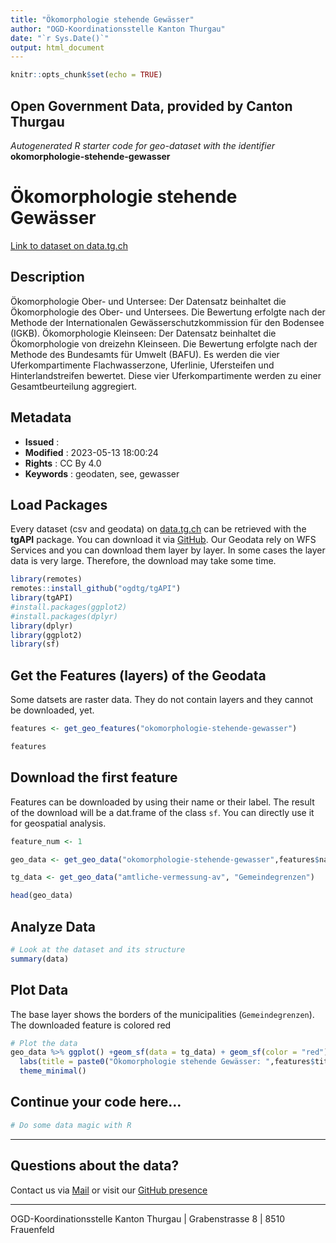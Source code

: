 ```yaml
---
title: "Ökomorphologie stehende Gewässer"
author: "OGD-Koordinationsstelle Kanton Thurgau"
date: "`r Sys.Date()`"
output: html_document
---
```


```r
knitr::opts_chunk$set(echo = TRUE)
```

## Open Government Data, provided by **Canton Thurgau**
*Autogenerated R starter code for geo-dataset with the identifier* **okomorphologie-stehende-gewasser**


# **Ökomorphologie stehende Gewässer**

[Link to dataset on data.tg.ch](https://data.tg.ch/explore/dataset/okomorphologie-stehende-gewasser/information/)

## Description

Ökomorphologie Ober- und Untersee: Der Datensatz beinhaltet die Ökomorphologie des Ober- und Untersees. Die Bewertung erfolgte nach der Methode der Internationalen Gewässerschutzkommission für den Bodensee (IGKB). Ökomorphologie Kleinseen: Der Datensatz beinhaltet die Ökomorphologie von dreizehn Kleinseen. Die Bewertung erfolgte nach der Methode des Bundesamts für Umwelt (BAFU). Es werden die vier Uferkompartimente Flachwasserzone, Uferlinie, Ufersteifen und Hinterlandstreifen bewertet. Diese vier Uferkompartimente werden zu einer Gesamtbeurteilung aggregiert.

## Metadata

- **Issued**                   : 
- **Modified**                 : 2023-05-13 18:00:24
- **Rights**                   : CC By 4.0
- **Keywords**                 : geodaten, see, gewasser

## Load Packages

Every dataset (csv and geodata) on [data.tg.ch](https://data.tg.ch/pages/start/) can be retrieved with the **tgAPI** package. You can download it via [GitHub](https://github.com/ogdtg/tgAPI). Our Geodata rely on WFS Services and you can download them layer by layer. In some cases the layer data is very large. Therefore, the download may take some time.

```r
library(remotes)
remotes::install_github("ogdtg/tgAPI")
library(tgAPI)
#install.packages(ggplot2)
#install.packages(dplyr)
library(dplyr)
library(ggplot2)
library(sf)

```


## Get the Features (layers) of the Geodata

Some datsets are raster data. They do not contain layers and they cannot be downloaded, yet.

```r
features <- get_geo_features("okomorphologie-stehende-gewasser")

features
```


## Download the first feature

Features can be downloaded by using their name or their label. The result of the download will be a dat.frame of the class `sf`. You can directly use it for geospatial analysis.

```r

feature_num <- 1

geo_data <- get_geo_data("okomorphologie-stehende-gewasser",features$name[feature_num])

tg_data <- get_geo_data("amtliche-vermessung-av", "Gemeindegrenzen")

head(geo_data)
```


## Analyze Data

```r

# Look at the dataset and its structure
summary(data)

```


## Plot Data

The base layer shows the borders of the municipalities (`Gemeindegrenzen`). The downloaded feature is colored red

```r

# Plot the data
geo_data %>% ggplot() +geom_sf(data = tg_data) + geom_sf(color = "red") +
  labs(title = paste0("Ökomorphologie stehende Gewässer: ",features$title[feature_num])) +
  theme_minimal()

```


## Continue your code here...


```r
# Do some data magic with R
```

------------------------------------------------------------------------

## Questions about the data?

Contact us via [Mail](mailto:ogd@tg.ch) or visit our [GitHub presence](https://github.com/ogdtg)


------------------------------------------------------------------------

OGD-Koordinationsstelle Kanton Thurgau | Grabenstrasse 8 | 8510 Frauenfeld
